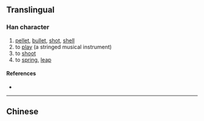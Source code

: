 {{character info/new}}
{{also|彈|弾}}
==Translingual==
{{Han simplified forms|彈|弾|弹}}

===Han character===
{{Han char|rn=57|rad=弓|as=08|sn=11|four=|canj=NCWJ|ids=⿰弓单}}

# [[pellet]], [[bullet]], [[shot]], [[shell]]
# to [[play]] (a stringed musical instrument)
# to [[shoot]]
# to [[spring]], [[leap]]

====References====
* {{Han ref|kx=0360.031|hdz=20999.050|uh=5F39|ud=24377}}

----

==Chinese==
{{zh-see|彈|sv}}